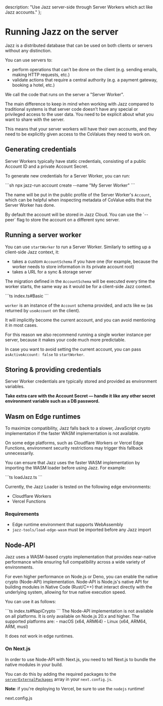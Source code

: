   description: "Use Jazz server-side through Server Workers which act like Jazz accounts."
};


# Running Jazz on the server

Jazz is a distributed database that can be used on both clients or servers without any distinction.

You can use servers to:
- perform operations that can't be done on the client (e.g. sending emails, making HTTP requests, etc.)
- validate actions that require a central authority (e.g. a payment gateway, booking a hotel, etc.)

We call the code that runs on the server a "Server Worker".

The main difference to keep in mind when working with Jazz compared to traditional systems is that server code doesn't have any
special or privileged access to the user data. You need to be explicit about what you want to share with the server.

This means that your server workers will have their own accounts, and they need to be explicitly given access to the CoValues they need to work on.

## Generating credentials

Server Workers typically have static credentials, consisting of a public Account ID and a private Account Secret.

To generate new credentials for a Server Worker, you can run:

<CodeGroup>
```sh
npx jazz-run account create --name "My Server Worker"
```
</CodeGroup>

The name will be put in the public profile of the Server Worker's `Account`, which can be helpful when inspecting metadata of CoValue edits that the Server Worker has done.

<Alert variant="info" className="mt-4" title="Note">
  By default the account will be stored in Jazz Cloud. You can use the `--peer` flag to store the account on a different sync server.
</Alert>

## Running a server worker

You can use `startWorker` to run a Server Worker. Similarly to setting up a client-side Jazz context, it:

- takes a custom `AccountSchema` if you have one (for example, because the worker needs to store information in its private account root)
- takes a URL for a sync & storage server

The migration defined in the `AccountSchema` will be executed every time the worker starts, the same way as it would be for a client-side Jazz context.

<CodeGroup>
```ts index.ts#Basic
```
</CodeGroup>

`worker` is an instance of the `Account` schema provided, and acts like `me` (as returned by `useAccount` on the client).

It will implicitly become the current account, and you can avoid mentioning it in most cases.

For this reason we also recommend running a single worker instance per server, because it makes your code much more predictable.

In case you want to avoid setting the current account, you can pass `asActiveAccount: false` to `startWorker`.

## Storing & providing credentials

Server Worker credentials are typically stored and provided as environment variables.

**Take extra care with the Account Secret &mdash; handle it like any other secret environment variable such as a DB password.**

## Wasm on Edge runtimes

To maximize compatibility, Jazz falls back to a slower, JavaScript crypto implementation if the faster WASM implementation is not available.

On some edge platforms, such as Cloudflare Workers or Vercel Edge Functions, environment security restrictions may trigger this fallback unnecessarily.

You can ensure that Jazz uses the faster WASM implementation by importing the WASM loader before using Jazz. For example:

<CodeGroup>
```ts loadJazz.ts
```
</CodeGroup>

Currently, the Jazz Loader is tested on the following edge environments:
- Cloudflare Workers
- Vercel Functions

### Requirements

- Edge runtime environment that supports WebAssembly
- `jazz-tools/load-edge-wasm` must be imported before any Jazz import


## Node-API
Jazz uses a WASM-based crypto implementation that provides near-native performance while ensuring full compatibility across a wide variety of environments.

For even higher performance on Node.js or Deno, you can enable the native crypto (Node-API) implementation. Node-API is Node.js's native API for building modules in Native Code (Rust/C++)
that interact directly with the underlying system, allowing for true native execution speed.

You can use it as follows:

<CodeGroup>
```ts index.ts#NapiCrypto
```
</CodeGroup>

<Alert variant="info" className="mt-4" title="Note">
  The Node-API implementation is not available on all platforms. It is only available on Node.js 20.x and higher.
  The supported platforms are:
  - macOS (x64, ARM64)
  - Linux (x64, ARM64, ARM, musl)

  It does not work in edge runtimes.
</Alert>

### On Next.js

In order to use Node-API with Next.js, you need to tell Next.js to bundle the native modules in your build.

You can do this by adding the required packages to the [`serverExternalPackages`](https://nextjs.org/docs/app/api-reference/config/next-config-js/serverExternalPackages) array in your `next.config.js`.

**Note**: if you're deploying to Vercel, be sure to use the `nodejs` runtime!

<FileName>next.config.js</FileName>
<CodeGroup>
```ts next.config.js
```
</CodeGroup>
